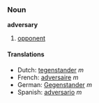 ===Noun===
'''adversary'''

# [[opponent]]

====Translations====
*Dutch: [[tegenstander]] ''m''
*French: [[adversaire]] ''m''
*German: [[Gegenstander]] ''m''
*Spanish: [[adversario]] ''m''